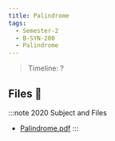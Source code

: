 ```yaml
---
title: Palindrome
tags:
  - Semester-2
  - B-SYN-200
  - Palindrome
---
```

> Timeline: ?


## Files 📂

:::note 2020 Subject and Files
- [Palindrome.pdf](https://github.com/Studio-17/Epitech-Subjects/raw/main/Semester-2/B-SYN-200/Palindrome/Palindrome.pdf)
:::

